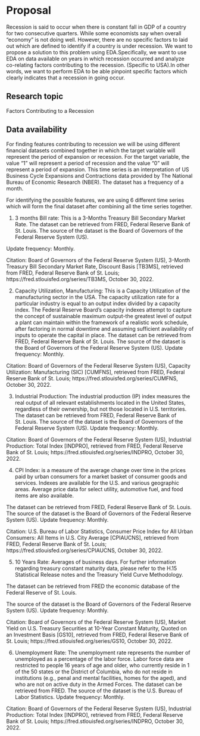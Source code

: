 # Proposal
 
 Recession is said to occur when there is constant fall in GDP of a country for two consecutive quarters. While some economists say when overall "economy" is not doing well. However, there are no specific factors to laid out which are defined to identify if a country is under recession. We want to propose a solution to this problem using EDA.Specifically, we want to use EDA on data available on years in which recession occurred and analyze co-relating factors contributing to the recession. (Specific to USA).In other words, we want to perform EDA to be able pinpoint specific factors which clearly indicates that a recession in going occur.
 
## Research topic

Factors Contributing to a Recession

## Data availability

For finding features contributing to recession we will be using different financial datasets combined together in which the target variable will represent the period of expansion or recession. For the target variable, the value “1” will represent a period of recession and the value “0” will represent a period of expansion. This time series is an interpretation of US Business Cycle Expansions and Contractions data provided by The National Bureau of Economic Research (NBER). The dataset has a frequency of a month. 

For identifying the possible features, we are using 6 different time series which will form the final dataset after combining all the time series together.

1. 3 months Bill rate: This is a 3-Months Treasury Bill Secondary Market Rate.
The dataset can be retrieved from FRED, Federal Reserve Bank of St. Louis.
The source of the dataset is the Board of Governors of the Federal Reserve System (US).

Update frequency: Monthly.

Citation: Board of Governors of the Federal Reserve System (US), 3-Month Treasury Bill Secondary Market Rate, Discount Basis [TB3MS], retrieved from FRED, Federal Reserve Bank of St. Louis; https://fred.stlouisfed.org/series/TB3MS, October 30, 2022.

2. Capacity Utilization, Manufacturing: This is a Capacity Utilization of the manufacturing sector in the USA. 
The capacity utilization rate for a particular industry is equal to an output index divided by a capacity index. The Federal Reserve Board's capacity indexes attempt to capture the concept of sustainable maximum output-the greatest level of output a plant can maintain within the framework of a realistic work schedule, after factoring in normal downtime and assuming sufficient availability of inputs to operate the capital in place.
The dataset can be retrieved from  FRED, Federal Reserve Bank of St. Louis.
The source of the dataset is the Board of Governors of the Federal Reserve System (US).
Update frequency: Monthly.

Citation: Board of Governors of the Federal Reserve System (US), Capacity Utilization: Manufacturing (SIC) [CUMFNS], retrieved from FRED, Federal Reserve Bank of St. Louis; https://fred.stlouisfed.org/series/CUMFNS, October 30, 2022.

3. Industrial Production: The industrial production (IP) index measures the real output of all relevant establishments located in the United States, regardless of their ownership, but not those located in U.S. territories.
The dataset can be retrieved from FRED,  Federal Reserve Bank of St. Louis.
The source of the dataset is the Board of Governors of the Federal Reserve System (US).
Update frequency: Monthly.

Citation: Board of Governors of the Federal Reserve System (US), Industrial Production: Total Index [INDPRO], retrieved from FRED, Federal Reserve Bank of St. Louis; https://fred.stlouisfed.org/series/INDPRO, October 30, 2022.

4. CPI Index: is a measure of the average change over time in the prices paid by urban consumers for a market basket of consumer goods and services. Indexes are available for the U.S. and various geographic areas. Average price data for select utility, automotive fuel, and food items are also available.

The dataset can be retrieved from FRED, Federal Reserve Bank of St. Louis.
The source of the dataset is the Board of Governors of the Federal Reserve System (US).
Update frequency: Monthly.

Citation: U.S. Bureau of Labor Statistics, Consumer Price Index for All Urban Consumers: All Items in U.S. City Average [CPIAUCNS], retrieved from FRED, Federal Reserve Bank of St. Louis; https://fred.stlouisfed.org/series/CPIAUCNS, October 30, 2022.

5. 10 Years Rate: Averages of business days. For further information regarding treasury constant maturity data, please refer to the H.15 Statistical Release notes and the Treasury Yield Curve Methodology.

The dataset can be retrieved from FRED the economic database of the Federal Reserve of St. Louis.

The source of the dataset is the Board of Governors of the Federal Reserve System (US).
Update frequency: Monthly.

Citation: Board of Governors of the Federal Reserve System (US), Market Yield on U.S. Treasury Securities at 10-Year Constant Maturity, Quoted on an Investment Basis [GS10], retrieved from FRED, Federal Reserve Bank of St. Louis; https://fred.stlouisfed.org/series/GS10, October 30, 2022.


6. Unemployment Rate: The unemployment rate represents the number of unemployed as a percentage of the labor force. Labor force data are restricted to people 16 years of age and older, who currently reside in 1 of the 50 states or the District of Columbia, who do not reside in institutions (e.g., penal and mental facilities, homes for the aged), and who are not on active duty in the Armed Forces.
The dataset can be retrieved from FRED.
The source of the dataset is the U.S. Bureau of Labor Statistics.
Update frequency: Monthly.

Citation: Board of Governors of the Federal Reserve System (US), Industrial Production: Total Index [INDPRO], retrieved from FRED, Federal Reserve Bank of St. Louis; https://fred.stlouisfed.org/series/INDPRO, October 30, 2022.
